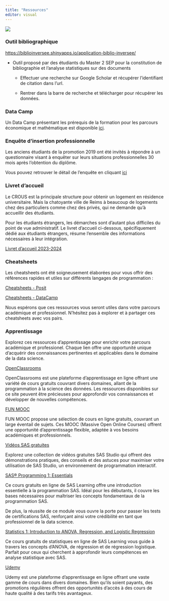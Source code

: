 ```yaml
---
title: "Ressources"
editor: visual
---
```


![](Images/28.jpg){fig-align="center"}

### Outil bibliographique

<https://biblioinversee.shinyapps.io/application-biblio-inversee/>

-   Outil proposé par des étudiants du Master 2 SEP pour la constitution de bibliographie et l'analyse statistiques sur des documents

    -   Effectuer une recherche sur Google Scholar et récupérer l'identifiant de citation dans l'url.

    -   Rentrer dans la barre de recherche et télécharger pour récupérer les données.

### Data Camp

Un Data Camp présentant les prérequis de la formation pour les parcours économique et mathématique est disponible [ici](https://elifets.github.io/DataCamp_SEP_2023_2024/).

### Enquête d'insertion professionnelle

Les anciens étudiants de la promotion 2019 ont été invités à répondre à un questionnaire visant à enquêter sur leurs situations professionnelles 30 mois après l'obtention du diplôme.

Vous pouvez retrouver le détail de l'enquête en cliquant [ici](enquetes.pdf)

### Livret d'accueil

Le CROUS est la principale structure pour obtenir un logement en résidence universitaire. Mais la chatoyante ville de Reims à beaucoup de logements chez des particuliers comme chez des privés, qui ne demande qu'à accueillir des étudiants.

Pour les étudiants étrangers, les démarches sont d'autant plus difficiles du point de vue administratif. Le livret d'accueil ci-dessous, spécifiquement dédié aux étudiants étrangers, résume l'ensemble des informations nécessaires à leur intégration.

[Livret d'accueil 2023-2024](https://livret-accueil.quarto.pub/livretaccueil/)

### Cheatsheets

Les cheatsheets ont été soigneusement élaborées pour vous offrir des références rapides et utiles sur différents langages de programmation :

[Cheatsheets - Posit](https://posit.co/resources/cheatsheets/?type=posit-cheatsheets/)

[Cheatsheets - DataCamp](https://www.datacamp.com/resources/cheatsheets)

Nous espérons que ces ressources vous seront utiles dans votre parcours académique et professionnel. N'hésitez pas à explorer et à partager ces cheatsheets avec vos pairs.

### Apprentissage

Explorez ces ressources d'apprentissage pour enrichir votre parcours académique et professionel. Chaque lien offre une opportunité unique d'acquérir des connaissances pertinentes et applicables dans le domaine de la data science.

[OpenClassrooms](https://openclassrooms.com/fr/)

OpenClassrooms est une plateforme d'apprentissage en ligne offrant une variété de cours gratuits couvrant divers domaines, allant de la programmation à la science des données. Les ressources disponibles sur ce site peuvent être précieuses pour approfondir vos connaissances et développer de nouvelles compétences.

[FUN MOOC](https://www.fun-mooc.fr/fr/cours/?limit=21&offset=0)

FUN MOOC propose une sélection de cours en ligne gratuits, couvrant un large éventail de sujets. Ces MOOC (Massive Open Online Courses) offrent une opportunité d'apprentissage flexible, adaptée à vos besoins académiques et professionnels.

[Vidéos SAS gratuites](https://video.sas.com/category/videos/sas-studio)

Explorez une collection de vidéos gratuites SAS Studio qui offrent des démonstrations pratiques, des conseils et des astuces pour maximiser votre utilisation de SAS Studio, un environnement de programmation interactif.

[SAS® Programming 1: Essentials](https://learn.sas.com/course/view.php?id=118)

Ce cours gratuits en ligne de SAS Learning offre une introduction essentielle à la programmation SAS. Idéal pour les débutants, il couvre les bases nécessaires pour maîtriser les concepts fondamentaux de la programmation SAS.

De plus, la réussite de ce module vous ouvre la porte pour passer les tests de certifications SAS, renforçant ainsi votre crédibilité en tant que professionnel de la data science.

[Statistics 1: Introduction to ANOVA, Regression, and Logistic Regression](https://learn.sas.com/course/view.php?id=451)

Ce cours gratuits de statistiques en ligne de SAS Learning vous guide à travers les concepts d'ANOVA, de régression et de régression logistique. Parfait pour ceux qui cherchent à approfondir leurs compétences en analyse statistique avec SAS.

[Udemy](https://www.udemy.com/)

Udemy est une plateforme d'apprentissage en ligne offrant une vaste gamme de cours dans divers domaines. Bien qu'ils soient payants, des promotions régulières offrent des opportunités d'accès à des cours de haute qualité à des tarifs très avantageux.
